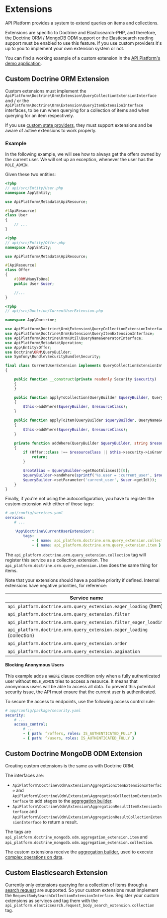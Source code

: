 # Extensions

API Platform provides a system to extend queries on items and collections.

Extensions are specific to Doctrine and Elasticsearch-PHP, and therefore, the Doctrine ORM / MongoDB ODM support or the Elasticsearch
reading support must be enabled to use this feature. If you use custom providers it's up to you to implement your own
extension system or not.

You can find a working example of a custom extension in the [API Platform's demo application](https://github.com/api-platform/demo/blob/main/api/src/Doctrine/Orm/Extension/BookmarkQueryCollectionExtension.php).

## Custom Doctrine ORM Extension

Custom extensions must implement the `ApiPlatform\Doctrine\Orm\Extension\QueryCollectionExtensionInterface` and / or the `ApiPlatform\Doctrine\Orm\Extension\QueryItemExtensionInterface` interfaces, to be run when querying for a collection of items and when querying for an item respectively.

If you use [custom state providers](state-providers.md), they must support extensions and be aware of active extensions to work properly.

### Example

In the following example, we will see how to always get the offers owned by the current user. We will set up an exception, whenever the user has the `ROLE_ADMIN`.

Given these two entities:

```php
<?php
// api/src/Entity/User.php
namespace App\Entity;

use ApiPlatform\Metadata\ApiResource;

#[ApiResource]
class User
{
    // ...
}
```

```php
<?php
// api/src/Entity/Offer.php
namespace App\Entity;

use ApiPlatform\Metadata\ApiResource;

#[ApiResource]
class Offer
{
    #[ORM\ManyToOne]
    public User $user;

    //...
}
```

```php
<?php
// api/src/Doctrine/CurrentUserExtension.php

namespace App\Doctrine;

use ApiPlatform\Doctrine\Orm\Extension\QueryCollectionExtensionInterface;
use ApiPlatform\Doctrine\Orm\Extension\QueryItemExtensionInterface;
use ApiPlatform\Doctrine\Orm\Util\QueryNameGeneratorInterface;
use ApiPlatform\Metadata\Operation;
use App\Entity\Offer;
use Doctrine\ORM\QueryBuilder;
use Symfony\Bundle\SecurityBundle\Security;

final class CurrentUserExtension implements QueryCollectionExtensionInterface, QueryItemExtensionInterface
{

    public function __construct(private readonly Security $security)
    {
    }

    public function applyToCollection(QueryBuilder $queryBuilder, QueryNameGeneratorInterface $queryNameGenerator, string $resourceClass, Operation $operation = null, array $context = []): void
    {
        $this->addWhere($queryBuilder, $resourceClass);
    }

    public function applyToItem(QueryBuilder $queryBuilder, QueryNameGeneratorInterface $queryNameGenerator, string $resourceClass, array $identifiers, Operation $operation = null, array $context = []): void
    {
        $this->addWhere($queryBuilder, $resourceClass);
    }

    private function addWhere(QueryBuilder $queryBuilder, string $resourceClass): void
    {
        if (Offer::class !== $resourceClass || $this->security->isGranted('ROLE_ADMIN') || null === $user = $this->security->getUser()) {
            return;
        }

        $rootAlias = $queryBuilder->getRootAliases()[0];
        $queryBuilder->andWhere(sprintf('%s.user = :current_user', $rootAlias));
        $queryBuilder->setParameter('current_user', $user->getId());
    }
}

```

Finally, if you're not using the autoconfiguration, you have to register the custom extension with either of those tags:

```yaml
# api/config/services.yaml
services:
    # ...

    'App\Doctrine\CurrentUserExtension':
        tags:
            - { name: api_platform.doctrine.orm.query_extension.collection }
            - { name: api_platform.doctrine.orm.query_extension.item }
```

The `api_platform.doctrine.orm.query_extension.collection` tag will register this service as a collection extension.
The `api_platform.doctrine.orm.query_extension.item` does the same thing for items.

Note that your extensions should have a positive priority if defined. Internal extensions have negative priorities, for reference:

| Service name                                                           | Priority | Class                                                          |
| ---------------------------------------------------------------------- | -------- | -------------------------------------------------------------- |
| `api_platform.doctrine.orm.query_extension.eager_loading` (item)       | -8       | ApiPlatform\Doctrine\Orm\Extension\EagerLoadingExtension       |
| `api_platform.doctrine.orm.query_extension.filter`                     | -16      | ApiPlatform\Doctrine\Orm\Extension\FilterExtension             |
| `api_platform.doctrine.orm.query_extension.filter_eager_loading`       | -17      | ApiPlatform\Doctrine\Orm\Extension\FilterEagerLoadingExtension |
| `api_platform.doctrine.orm.query_extension.eager_loading` (collection) | -18      | ApiPlatform\Doctrine\Orm\Extension\EagerLoadingExtension       |
| `api_platform.doctrine.orm.query_extension.order`                      | -32      | ApiPlatform\Doctrine\Orm\Extension\OrderExtension              |
| `api_platform.doctrine.orm.query_extension.pagination`                 | -64      | ApiPlatform\Doctrine\Orm\Extension\PaginationExtension         |

#### Blocking Anonymous Users

This example adds a `WHERE` clause condition only when a fully authenticated user without `ROLE_ADMIN` tries to access a resource. It means that anonymous users will be able to access all data. To prevent this potential security issue, the API must ensure that the current user is authenticated.

To secure the access to endpoints, use the following access control rule:

```yaml
# app/config/package/security.yaml
security:
    # ...
    access_control:
        # ...
        - { path: ^/offers, roles: IS_AUTHENTICATED_FULLY }
        - { path: ^/users, roles: IS_AUTHENTICATED_FULLY }
```

## Custom Doctrine MongoDB ODM Extension

Creating custom extensions is the same as with Doctrine ORM.

The interfaces are:

-   `ApiPlatform\Doctrine\Odm\Extension\AggregationItemExtensionInterface` and `ApiPlatform\Doctrine\Odm\Extension\AggregationCollectionExtensionInterface` to add stages to the [aggregation builder](https://www.doctrine-project.org/projects/doctrine-mongodb-odm/en/latest/reference/aggregation-builder.html).
-   `ApiPlatform\Doctrine\Odm\Extension\AggregationResultItemExtensionInterface` and `ApiPlatform\Doctrine\Odm\Extension\AggregationResultCollectionExtensionInterface` to return a result.

The tags are `api_platform.doctrine_mongodb.odm.aggregation_extension.item` and `api_platform.doctrine_mongodb.odm.aggregation_extension.collection`.

The custom extensions receive the [aggregation builder](https://www.doctrine-project.org/projects/doctrine-mongodb-odm/en/latest/reference/aggregation-builder.html),
used to execute [complex operations on data](https://docs.mongodb.com/manual/aggregation/).

## Custom Elasticsearch Extension

Currently only extensions querying for a collection of items through a [search request](https://www.elastic.co/guide/en/elasticsearch/reference/current/search-request-body.html)
are supported. So your custom extensions must implement the `RequestBodySearchCollectionExtensionInterface`. Register your
custom extensions as services and tag them with the `api_platform.elasticsearch.request_body_search_extension.collection` tag.
